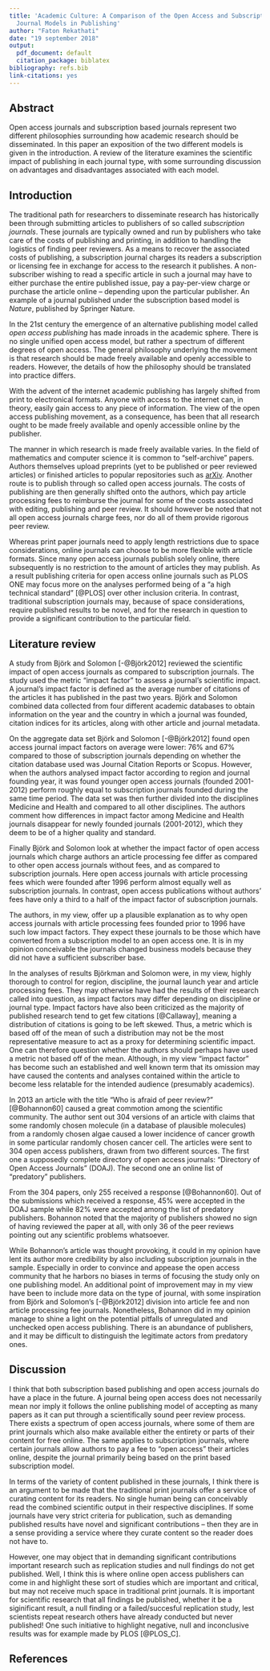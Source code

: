 ```yaml
---
title: 'Academic Culture: A Comparison of the Open Access and Subscription
  Journal Models in Publishing'
author: "Faton Rekathati"
date: "19 september 2018"
output:
  pdf_document: default
  citation_package: biblatex
bibliography: refs.bib
link-citations: yes
---
```



## Abstract

Open access journals and subscription based journals represent two different 
philosophies surrounding how academic research should be disseminated. In this paper
an exposition of the two different models is given in the introduction. A review 
of the literature examines the scientific impact of publishing in each journal
type, with some surrounding discussion on advantages and disadvantages associated
with each model.

## Introduction

The traditional path for researchers to disseminate research has historically been 
through submitting articles to publishers of so called *subscription journals*. These
journals are typically owned and run by publishers who take care of the costs of 
publishing and printing, in addition to handling the logistics of finding peer
reviewers. As a means to recover the associated costs of publishing, a subscription journal 
charges its readers a subscription or licensing fee in exchange for access to the research 
it publishes. A non-subscriber wishing to read a specific article in such a 
journal may have to either purchase the entire published issue, pay a pay-per-view charge or 
purchase the article online -- depending upon the particular publisher. An example 
of a journal published under the subscription based model is *Nature*, published 
by Springer Nature.

In the 21st century the emergence of an alternative publishing model called 
*open access publishing* has made inroads in the academic sphere. There is no
single unified open access model, but rather a spectrum of different degrees of open access. 
The general philosophy underlying the movement is that research should be made 
freely available and openly accessible to readers. However, the details of how 
the philosophy should be translated into practice differs.  

With the advent of the internet academic publishing has largely shifted from 
print to electronical formats. Anyone with access to the internet can, in theory,
easily gain access to any piece of information. The view of the open access
publishing movement, as a consequence, has been that all research ought to be made freely
available and openly accessible online by the publisher. 

The manner in which research is made freely available varies. In the field of
mathematics and computer science it is common to "self-archive" papers. Authors 
themselves upload preprints (yet to be published or peer reviewed articles) or finished 
articles to popular repositories such as [arXiv](https://arxiv.org/). Another route
is to publish through so called open access journals. The costs of publishing are
then generally shifted onto the authors, which pay article processing fees to 
reimburse the journal for some of the costs associated with editing, publishing 
and peer review. It should however be noted that not all open access journals 
charge fees, nor do all of them provide rigorous peer review.

Whereas print paper journals need to apply length restrictions due to space considerations, 
online journals can choose to be more flexible with article formats. Since many open 
access journals publish solely online, there subsequently is no restriction to the 
amount of articles they may publish. As a result publishing criteria for open access 
online journals such as PLOS ONE may focus more on the analyses performed being of a 
"a high technical standard" [@PLOS] over other inclusion criteria. In contrast,
traditional subscription journals may, because of space considerations, require published 
results to be novel, and for the research in question to provide a significant 
contribution to the particular field.


## Literature review

A study from Björk and Solomon [-@Björk2012] reviewed the scientific impact of
open access journals as compared to subscription journals. The study used the 
metric "impact factor" to assess a journal's scientific impact. A journal's 
impact factor is defined as the average number of citations of the articles it
has published in the past two years. Björk and Solomon combined data collected from four different 
academic databases to obtain information on the year and the country in which a 
journal was founded, citation indices for its articles, along with other article 
and journal metadata. 

On the aggregate data set Björk and Solomon [-@Björk2012] found open access journal impact
factors on average were lower: 76% and 67% compared to those of subscription journals 
depending on whether the citation database used was Journal Citation Reports or Scopus. 
However, when the authors analysed impact factor according to region and journal
founding year, it was found younger open access journals (founded 2001-2012) perform
roughly equal to subscription journals founded during the same time period. The 
data set was then further divided into the disciplines Medicine and Health and compared
to all other disciplines. The authors comment how differences in impact factor
among Medicine and Health journals disappear for newly founded journals (2001-2012),
which they deem to be of a higher quality and standard.

Finally Björk and Solomon look at whether the impact factor of open access journals 
which charge authors an article processing fee differ as compared to other open 
access journals without fees, and as compared to subscription journals. Here 
open access journals with article processing fees which were founded after 1996 perform 
almost equally well as subscription journals. In contrast, open access publications 
without authors' fees have only a third to a half of the impact factor of subscription 
journals. 

The authors, in my view, offer up a plausible explanation as to why 
open access journals with article processing fees founded prior to 1996 have 
such low impact factors. They expect these journals to be those which have
converted from a subscription model to an open access one. It is in my opinion
conceivable the journals changed business models because they did not have a sufficient
subscriber base.

In the analyses of results Björkman and Solomon were, in my view, highly thorough to 
control for region, discipline, the journal launch year and article processing fees. 
They may otherwise have had the results of their research called into question, 
as impact factors may differ depending on discipline or journal type. 
Impact factors have also been criticized as the majority of published research tend 
to get few citations [@Callaway], meaning a distribution of citations is going 
to be left skewed. Thus, a metric which is based off of the mean of such a distribution 
may not be the most representative measure to act as a proxy for determining scientific impact. 
One can therefore question whether the authors should perhaps have used a metric not
based off of the mean. Although, in my view "impact factor" has become such an established 
and well known term that its omission may have caused the contents and analyses 
contained within the article to become less relatable for the intended audience
(presumably academics).


In 2013 an article with the title "Who is afraid of peer review?" [@Bohannon60] 
caused a great commotion among the scientific community. The author sent out 
304 versions of an article with claims that some randomly chosen 
molecule (in a database of plausible molecules) from a randomly chosen algae 
caused a lower incidence of cancer growth in some particular randomly chosen
cancer cell. The articles were sent to 304 open access publishers, drawn from
two different sources. The first one a supposedly complete directory of open 
access journals: "Directory of Open Access Journals" (DOAJ). The second one an online
list of "predatory" publishers. 

From the 304 papers, only 255 received a response [@Bohannon60]. Out of the 
submissions which received a response, 45% were accepted in the DOAJ sample while
82% were accepted among the list of predatory publishers. Bohannon noted that
the majority of publishers showed no sign of having reviewed the paper at all, 
with only 36 of the peer reviews pointing out any scientific problems whatsoever.

While Bohannon's article was thought provoking, it could in my opinion have 
lent its author more credibility by also including subscription journals in 
the sample. Especially in order to convince and appease the open access community
that he harbors no biases in terms of focusing the study only on one publishing model. 
An additional point of improvement may in my view have been to include more data
on the type of journal, with some inspiration from Björk and Solomon's [-@Björk2012] 
division into article fee and non article processing fee journals. Nonetheless,
Bohannon did in my opinion manage to shine a light on the potential pitfalls of
unregulated and unchecked open access publishing. There is an abundance of 
publishers, and it may be difficult to distinguish the legitimate actors from
predatory ones.

## Discussion

I think that both subscription based publishing and open access journals 
do have a place in the future. A journal being open access does not necessarily
mean nor imply it follows the online publishing model of accepting as many papers 
as it can put through a scientifically sound peer review process. There exists
a spectrum of open access journals, where some of them are print journals which
also make available either the entirety or parts of their content for free online.
The same applies to subscription journals, where certain journals allow authors to
pay a fee to "open access" their articles online, despite the journal primarily
being based on the print based subscription model. 

In terms of the variety of content published in these journals, I think there is
an argument to be made that the traditional print journals offer a service of
curating content for its readers. No single human being can conceivably read 
the combined scientific output in their respective disciplines. If some journals
have very strict criteria for publication, such as demanding published results 
have novel and significant contributions -- then they are in a sense providing 
a service where they curate content so the reader does not have to. 

However, one may object that in demanding significant contributions important 
research such as replication studies and null findings do not get published. Well,
I think this is where online open access publishers can come in and highlight 
these sort of studies which are important and critical, but may not receive much 
space in traditional print journals. It is important for scientific research that
all findings be published, whether it be a siginificant result, a null finding 
or a failed/succesful replication study, lest scientists repeat research
others have already conducted but never published! One such initiative to highlight
negative, null and inconclusive results was for example made by PLOS [@PLOS_C].

## References
